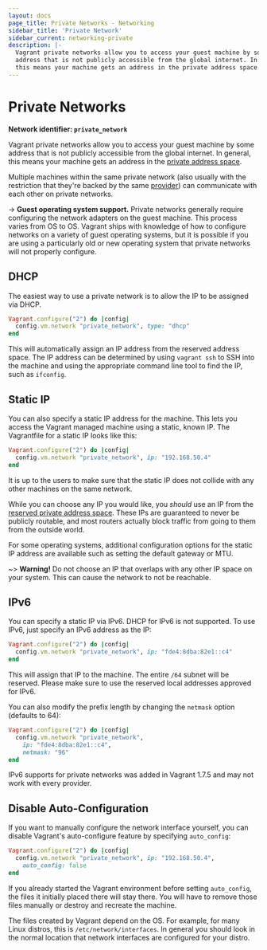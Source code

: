 ```yaml
---
layout: docs
page_title: Private Networks - Networking
sidebar_title: 'Private Network'
sidebar_current: networking-private
description: |-
  Vagrant private networks allow you to access your guest machine by some
  address that is not publicly accessible from the global internet. In general,
  this means your machine gets an address in the private address space.
---
```


# Private Networks

**Network identifier: `private_network`**

Vagrant private networks allow you to access your guest machine by some address
that is not publicly accessible from the global internet. In general, this
means your machine gets an address in the [private address space](https://en.wikipedia.org/wiki/Private_network#Private_IPv4_address_spaces).

Multiple machines within the same private network (also usually with the
restriction that they're backed by the same [provider](/docs/providers/))
can communicate with each other on private networks.

-> **Guest operating system support.** Private networks generally
require configuring the network adapters on the guest machine. This process
varies from OS to OS. Vagrant ships with knowledge of how to configure
networks on a variety of guest operating systems, but it is possible if you
are using a particularly old or new operating system that private networks
will not properly configure.

## DHCP

The easiest way to use a private network is to allow the IP to be assigned
via DHCP.

```ruby
Vagrant.configure("2") do |config|
  config.vm.network "private_network", type: "dhcp"
end
```

This will automatically assign an IP address from the reserved address space.
The IP address can be determined by using `vagrant ssh` to SSH into the
machine and using the appropriate command line tool to find the IP,
such as `ifconfig`.

## Static IP

You can also specify a static IP address for the machine. This lets you
access the Vagrant managed machine using a static, known IP. The
Vagrantfile for a static IP looks like this:

```ruby
Vagrant.configure("2") do |config|
  config.vm.network "private_network", ip: "192.168.50.4"
end
```

It is up to the users to make sure that the static IP does not collide
with any other machines on the same network.

While you can choose any IP you would like, you _should_ use an IP from
the [reserved private address space](https://en.wikipedia.org/wiki/Private_network#Private_IPv4_address_spaces). These IPs are guaranteed to never be publicly routable,
and most routers actually block traffic from going to them from the
outside world.

For some operating systems, additional configuration options for the static
IP address are available such as setting the default gateway or MTU.

~> **Warning!** Do not choose an IP that overlaps with any
other IP space on your system. This can cause the network to not be
reachable.

## IPv6

You can specify a static IP via IPv6. DHCP for IPv6 is not supported.
To use IPv6, just specify an IPv6 address as the IP:

```ruby
Vagrant.configure("2") do |config|
  config.vm.network "private_network", ip: "fde4:8dba:82e1::c4"
end
```

This will assign that IP to the machine. The entire `/64` subnet will
be reserved. Please make sure to use the reserved local addresses approved
for IPv6.

You can also modify the prefix length by changing the `netmask` option
(defaults to 64):

```ruby
Vagrant.configure("2") do |config|
  config.vm.network "private_network",
    ip: "fde4:8dba:82e1::c4",
    netmask: "96"
end
```

IPv6 supports for private networks was added in Vagrant 1.7.5 and may
not work with every provider.

## Disable Auto-Configuration

If you want to manually configure the network interface yourself, you
can disable Vagrant's auto-configure feature by specifying `auto_config`:

```ruby
Vagrant.configure("2") do |config|
  config.vm.network "private_network", ip: "192.168.50.4",
    auto_config: false
end
```

If you already started the Vagrant environment before setting `auto_config`,
the files it initially placed there will stay there. You will have to remove
those files manually or destroy and recreate the machine.

The files created by Vagrant depend on the OS. For example, for many
Linux distros, this is `/etc/network/interfaces`. In general you should
look in the normal location that network interfaces are configured for your
distro.
